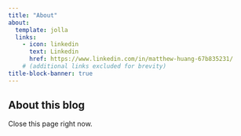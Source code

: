 ```yaml
---
title: "About"
about:
  template: jolla
  links:
    - icon: linkedin
      text: Linkedin
      href: https://www.linkedin.com/in/matthew-huang-67b835231/
    # (additional links excluded for brevity)
title-block-banner: true
---
```


## About this blog

Close this page right now.